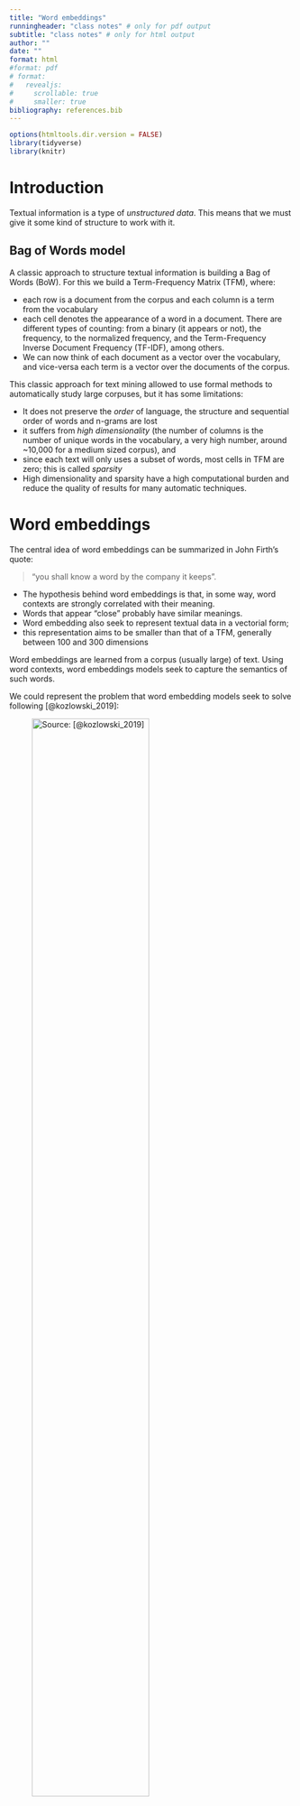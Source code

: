 ```yaml
---
title: "Word embeddings"
runningheader: "class notes" # only for pdf output
subtitle: "class notes" # only for html output
author: ""
date: ""
format: html
#format: pdf
# format:
#   revealjs:
#     scrollable: true
#     smaller: true
bibliography: references.bib
---
```


```r
options(htmltools.dir.version = FALSE)
library(tidyverse)
library(knitr)
```

# Introduction

Textual information is a type of *unstructured data*. This means that we must give it some kind of structure to work with it.

## Bag of Words model

A classic approach to structure textual information is building a Bag of Words (BoW). For this we build a Term-Frequency Matrix (TFM), where:

-   each row is a document from the corpus and each column is a term from the vocabulary
-   each cell denotes the appearance of a word in a document. There are different types of counting: from a binary (it appears or not), the frequency, to the normalized frequency, and the Term-Frequency Inverse Document Frequency (TF-IDF), among others.
-   We can now think of each document as a vector over the vocabulary, and vice-versa each term is a vector over the documents of the corpus.

This classic approach for text mining allowed to use formal methods to automatically study large corpuses, but it has some limitations:

-   It does not preserve the *order* of language, the structure and sequential order of words and n-grams are lost
-   it suffers from *high dimensionality* (the number of columns is the number of unique words in the vocabulary, a very high number, around \~10,000 for a medium sized corpus), and
-   since each text will only uses a subset of words, most cells in TFM are zero; this is called *sparsity*
-   High dimensionality and sparsity have a high computational burden and reduce the quality of results for many automatic techniques.

# Word embeddings

The central idea of word embeddings can be summarized in John Firth's quote:

> "you shall know a word by the company it keeps".

-   The hypothesis behind word embeddings is that, in some way, word contexts are strongly correlated with their meaning.
-   Words that appear "close" probably have similar meanings.
-   Word embedding also seek to represent textual data in a vectorial form;
-   this representation aims to be smaller than that of a TFM, generally between 100 and 300 dimensions

Word embeddings are learned from a corpus (usually large) of text. Using word contexts, word embeddings models seek to capture the semantics of such words.

We could represent the problem that word embedding models seek to solve following [@kozlowski_2019]:

![**Source:** [@kozlowski_2019]](./img/kozlowski_embedding.jpeg){width="70%"}

The main question is:

-   how to represent all the words of a corpus in a $k$-dimensional space that also preserves the distances between the $n$ words across the $m$ contexts?.

-   One of the differences between the many techniques for training a word embedding will be how they define those "contexts" and how they operate with them.

    ## Assumptions

-   The traditional BoW worked on the assumption that words were **independent** from each other[^1] (they were all equally represented as columns). Since an embedding is trained based on its context, the assumption of independence between words is greatly attenuated.

-   The use of context allows for interaction between words, so a lower dimensionality than that in BoW is expected.

    ## Geometrical representation of meaning

-   One of great advantages of word embeddings is that it brings a geometrical representation of words. The resulting $k$-dimensional space in which we codify words is a representation of their meaning.

-   Semantically similar words will be close in space and therefore will have a high similarity; conversely, words with very different meanings will be far apart in space and thus will show low values in the similarity metric. In fact, it's expected that synonyms will be *very* close.

[^1]: Interestingly, the assumption of independence was once a big jump forward for computational linguistics, and allows for the implementation of models such as Naive Bayes. Lifting this assumption with word embeddings is what more recently allowed for another big step in the field.\

The following figure illustrates this idea:

![**Source:** [@chollet_2017]](./img/chollet.png){width="50%"}

-   There are four words embedded in this model of $k=2$ (two dimensions): "cat", "dog", "wolf", and "tiger".

-   We can think of the semantic relationships between these words as geometric transformations and vector operations in this $k=2$ space.

-   The same vector allows us to move from "cat" to "tiger" and from "dog" to "wolf".

-   In that sense, we could try to interpret that vector as a dimension that tells us about the "wild" or "domestic" nature of an animal.

-   In real-world applications of word embeddings, there are many significant geometric transformations, such as "gender" vectors or vectors that tell us about the number (plural or singular) of a word.

<!-- -->

-   Although it was also used with traditional methods, the metric of *cosine similarity* gained popularity with embeddings as a measure of how close two words are in the embedding space: the *cosine similarity* is defined as the cosine of the angle between two vectors; that is, the dot product of the vectors divided by the product of their lengths:

$$cos(A,B) = \frac{A \times B}{||A|| \times  ||B||}$$

-   Varies between -1 and 1

    -   -1 means that the two vectors are opposite
    -   +1 that the vectors are proportional, and
    -   0 that the vectors are orthogonal.

<!-- -->

-   In the *Discussion* section, we will see two papers [@kozlowski_2019], [@garg_2018] that make use of these types of transformations with sociologically relevant concepts (class, wealth, etc.).

To conclude this general approach, [let's see a slightly more realistic example](http://jalammar.github.io/illustrated-word2vec/):

-   Let's imagine we have the following vector representing the word "king". It's a strip of 50 numbers.

![**Source:** http://jalammar.github.io/illustrated-word2vec/](./img/king-colored-embedding.png){width="80%"}

-   On its own, it's not very useful, so we can contrast it with other words in the embedding.

![**Source:** http://jalammar.github.io/illustrated-word2vec/](./img/king-man-woman-embedding.png){width="80%"}

-   Intuitively, from the color-coded chart, we can see that the vectors for "man" and "woman" appear to be more similar to each other.

Let's extend the list of words in the embedding a bit:

![**Source:** http://jalammar.github.io/illustrated-word2vec/](./img/queen-woman-girl-embeddings.png){width="80%"}

-   "Woman" and "girl" are similar to each other in several places in the vector; the same goes for "man" and "boy"

-   "boy" and "girl" also show some similarities in certain elements of the vector, which are different from "man" or "woman". The question here is whether these elements of the vector manage to somehow encode a sense of "youth"

-   the last word ("water") is the only one representing an object and not a person: it can be seen that the vector for this word is quite contrasting to the rest of the words in the figure

-   there are several places where "king" and "queen" resemble each other and differ from all the others. What could they be representing?

Earlier we talked about the possibility of word embeddings encoding some semantic dimensions.

-   Let's see the following example (quite classic) based on an analogy: what is to "woman" what "king" is to "man"? This is a typical analogy question: the answer is clear from semantics: "queen".

-   We can pose this type of analogy problem based on vector operations in a word embedding

-   We can take the vector "king", subtract the vector "man" from it, and add the vector "woman" to it. That gives us an "artificial" vector.

![**Source:** http://jalammar.github.io/illustrated-word2vec/](./img/king-analogy-viz.png){width="70%"}

-   Then, we can search among all the vectors in the embedding which one is the closest (using cosine similarity metric) to this generated vector.

-   It seems like magic, but the one that is closest is the vector for "queen"[^2].

[^2]: These types of analogy tasks are often used to evaluate the performance of word embeddings. There is a series of relatively common questions used to calculate the accuracy of each embedding model. Thus, for example, questions like "What is to Greece what Paris is to France?" are used to compare the embedding's "response" to the real response. [@mikolov2013efficient] used about 8,869 semantic questions and about 10,675 syntactic questions.

# Classical word embeddings techniques

So far, we've spoken in very general terms about word embedding models. While we won't delve into the specific technical details of each model (for that, you can refer to each model's references), we will give a general overview of some of the first approaches.

## Word2Vec

W2V is one of the first methods for word embeddings. It was developed by Google in 2013[@mikolov2013efficient] [@mikolov2013distributed].

How does word2vec works?

-   Each word in the vocabulary is represented as a one-hot encoded vector[^3].

-   It uses a shallow neural network with either a continuous bag of words (CBOW) or skip-gram architecture.

    -   In CBOW, the model predicts the target word based on the context words within a window around the target word.
    -   In skip-gram, the model predicts context words given a target word.

-   Once the model is trained, the weights of the hidden layer (between the input and output layers) are used as word embeddings.

[^3]: This means that each word is represented as a vector where all elements are zero except for one element which represents the index of that word in the vocabulary

## GloVe

GloVe[@pennington2014glove] differs from Word2Vec in its approach to learning word embeddings.

-   The main difference with word2vec is that it starts by constructing a co-occurrence matrix from the corpus.
-   This matrix captures how frequently words co-occur within a context window.
-   The context can be defined based on words within a fixed window size or using other contextual information like sentence boundaries.

## FastText

FastText [@bojanowski2017enriching] [@joulin2016bag] is an extension of the Word2Vec model developed by Facebook AI Research. It shares similarities with Word2Vec but introduces several innovations, particularly in how it represents words and handles out-of-vocabulary words. In summary:

-   FastText represents words as a bag of character n-grams (subword units). This allows FastText to capture morphological information and handle out-of-vocabulary words efficiently.
-   That is why it can generate embeddings for out-of-vocabulary words by summing the embeddings of their constituent character n-grams. This makes FastText more robust to rare and unseen words compared to traditional word embedding models.

# How to access word embeddings

To work with word embedding models, there are two basic approaches.

**Train an embedding from scratch** based on a specific task: if we were to train a classification model for literary works, we could generate a vector representation of the vocabulary from the corpus. Then, we could use that representation as input to construct features for the classification model.

-   The *advantage* of this approach is that the embedding is likely to be a highly efficient representation of our corpus.
-   The *disadvantage* is that large corpora are required to get a good representations of words[^4].
-   Many times we don't have a corpus that large.

[^4]: For example, in [@pennington2014glove], the original paper of [GloVe](https://nlp.stanford.edu/projects/glove/), one of the most commonly used embedding models, different trial models were trained on the following corpora: 2010 Wikipedia dump (1 billion tokens), 2014 Wikipedia dump (1.6 billion tokens), Gigaword 5 (4.3 billion tokens). Then, they combine Gigaword 5 and Wikipedia 2014. This often entails relatively long training times.

So, a very common option is to **use a pre-trained model**.

-   This approach is based on the principle of *transfer learning*: the idea that it's possible to apply a learned model to solve a similar or related task without having to train another model from scratch.

-   If the corpus on which a word embedding is trained is large and representative enough of a language, we can consider that model as a first general representation of the language, or at least of the semantics of that language.

-   If this is true, then the embedding managed to capture certain aspects of the word meanings that are general and not restricted to a specific corpus.

-   We can use a pre-trained embedding and apply it to a specific task for our specific corpus. In thisc ase, we use the embedding as input to generate the features of our classification model.

-   The difference is that we don't train the embedding ourselves but rather use one that is already pre-trained.

-   Pre-trained word embeddings were a first milestone in the paradigm shift in NLP that we are currently experiencing. With the appearance of Large Language Models (LLMs), we stopped thinking about training a model for every task and every corpus we want to solve. Currently, it's more common, for specific tasks such as hate speech detection [@perez_2023], to use some pre-trained model and perform a fine-tuning process. **Fine-tuning** means taking the parameters of a pre-trained model and modifying only some of its parameters to adapt it to a new domain.

# Word embeddings, document embeddings and LLM's

-   Another extremely useful feature of word embeddings is that it's possible to generate embeddings of documents, sentences, or paragraphs.

-   In fact, we can create an embedding of a given document by obtaining all the vectors of each of the words that compose it and adding them along each of their dimensions. We will see how to implement this in the guided practice.

-   **Transformer** models and LLMs use different forms of embeddings in some of their layers. While it exceeds the scope of this class, it's important to mention that the embeddings we work with here are "static", meaning there is only one embedding per word. An innovation of transformer models is the introduction of of dynamic embeddings.

-   For instance,

    ```         
    "I sat on the bank of the river" and 
    "I deposited money in the bank" 
    ```

-   Both sentences use the term "bank" in two different senses (a seat or a financial institution).

-   Models like word2vec or GloVe or FastText generate the same embedding for both sentences, so they would not be able to capture these two different meanings.

-   Contextual embeddings solve this problem by generating different vectors depending on the context in which the word appears.

-   ELMO [@peters_elmo_2019] was one of the first models to use this form of contextualized embeddings.

-   This, along with other innovations such as self-attention mechanisms [@vaswani2023attention], opened the possibility of training larger and more general language models (LLMs).

# Discussion

-   The utility of these models from a computer science perspective is clear. Indeed, word embeddings marked a qualitative leap in the evolution of NLP. The application of transfer learning techniques to this domain resulted in improvements in many tasks such as automatic translation, text classification, etc.
-   A big warning that needs to be made on these models (and language models in general) is that they tend to **implicitly encode cultural biases**. The corpora use to train this models is not exempt from the bias of their times. The model will learn the implicit associations between words. This can be dangerous when the models are used for sensitive tasks, like text classification and automatic translation. [@bender_2021] develops a systematic exposition of these problems.
-   However, for social sciences, this feature opens an extremely interesting possibility: that of analyzing and quantifying such cultural biases and stereotypes. By analyzing a large and representative corpus of a language or a specific society, word embeddings can be used to identify how *certain forms of inequality* are expressed and reproduced in language.

Here, we will present two examples in which social scientists used this characteristic of language models as a tool to study biases.

**First example**

[@kozlowski_2019] uses word2vec and other models based on various corpora[^5], to generate word embeddings over the period 1900-2000. - They construct a series of independent dimensions (class, wealth, gender, status, etc.) and compare them with different cultural dimensions. The following figure illustrates this:

[^5]: They use the Google NGram dataset, containing around a million books, and Google News, which contains a large number of news articles

![**Source:** [@kozlowski_2019]](./img/kozlowski_embedding2.jpeg){width="70%"}

-   The first panel (A) shows the construction of the "affluence" dimension. It is constructed by calculating the difference between vectors of word pairs: $rich - poor$, $priceless-worthless$, etc. These vectors are then averaged, which results in the "affluence" dimension.
-   Next, the cosine similarity is calculated between this "affluence" dimension and different terms related, for example, to cultural goods.
-   This allows them to "project" them onto the "affluence" dimension. Panel B shows the position of different sports.
-   Thus, "camping" and "boxing" appear strongly associated with the poverty pole, while "golf" and "tennis" are associated with the rich pole of the "affluence" dimension.

------------------------------------------------------------------------

**Discuss** Panel C shows the position of sports in two dimensions: "affluence" and "gender". What can you observe in this figure?

------------------------------------------------------------------------

-   They also perform different comparisons with other cultural dimensions over time and several validations with external sources (such as a survey of cultural consumption).

**Second example**

[@garg_2018] aims to show how word embeddings can illustrate the historical evolution of gender and ethnic stereotypes.

-   They trained embeddings using word2vec and GloVe from different datasets: for the present analysis, the Google News dataset, and for historical analysis, they use models trained previously on Google Books/Corpus of Historical American English (COHA).
-   They find clear correlation between ethnic and gender biases, in one hand, and occupation participation rates, in the other.
-   They show how adjective associations in the embeddings offer insights into the evolving perceptions of various demographic groups.

------------------------------------------------------------------------

# References
